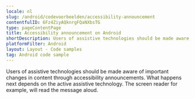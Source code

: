 ```yaml
---
locale: nl
slug: /android/codevoorbeelden/accessibility-announcement
contentfulID: 6Fz4ZiyAQknrgFQaNXbsTG
type: pageContentPage
title: Accessibility announcement on Android
shortDescription: Users of assistive technologies should be made aware of important changes in content through accessibility announcements.
platformFilter: Android
layout: Layout - Code samples
tag: Android code sample
---
```


Users of assistive technologies should be made aware of important changes in content through accessibility announcements. What happens next depends on the active assistive technology. The screen reader for example, will read the message aloud.

<CodeSample id="accessibility-announcement" locale="nl" platform="android"/>